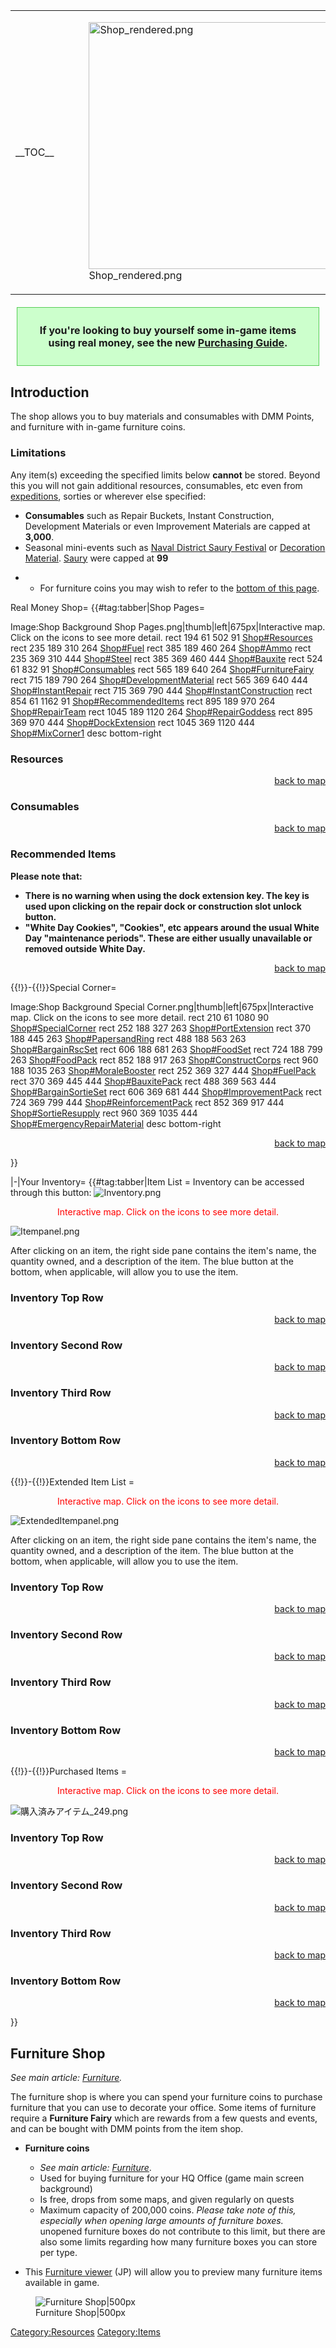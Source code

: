 {| style="width:100%"
|-
| valign="top" |__TOC__
| valign="top" |[[File:Shop_rendered.png|395px|right]]
|}

<div style="margin:20px 10px 30px; padding:10px; font-size:16px; background:#cfc; text-align:center; border:1px solid #5c5; font-weight:bold;">If you're looking to buy yourself some in-game items<br />using real money, see the new [[Shop/Purchasing|Purchasing Guide]].</div>
==Introduction==
The shop allows you to buy materials and consumables with DMM Points, and furniture with in-game furniture coins.
===Limitations===
Any item(s) exceeding the specified limits below '''cannot''' be stored. Beyond this you will not gain additional resources, consumables, etc even from [[Expeditions|expeditions]], sorties or wherever else specified:
* '''Consumables''' such as {{IR}} Repair Buckets, {{IC}} Instant Construction, {{DM}} Development Materials or even {{EquipmentCardKai|Improvement Material|icon=true|size=25px}} Improvement Materials are capped at '''3,000'''.
* Seasonal mini-events such as [[Saury|Naval District Saury Festival]] or [[Decoration Material]]. [[Saury]] were capped at '''99'''
<!-- * Furniture coin boxes such as {{EquipmentCardKai|Furniture Box (Small)|icon=true|size=25px}} , {{EquipmentCardKai|Furniture Box (Medium)|icon=true|size=25px}} as well as {{EquipmentCardKai|Furniture Box (Large)|icon=true|size=25px}} are hard capped at '''300'''. -->
** For {{EquipmentCardKai|Furniture Coin|icon=true|size=25px|link=Furniture}} furniture coins you may wish to refer to the [[Shop#Furniture Shop|bottom of this page]].
<!-- * ''For virtually all other items that has '''not been noted otherwise''' as such it is safe to assume that they are capped at '''999'''''. -->

<tabber>Real Money Shop=
{{#tag:tabber|Shop Pages=
<div id="map1">
<imagemap>
Image:Shop Background Shop Pages.png|thumb|left|675px|Interactive map. Click on the icons to see more detail.
rect 194 61 502 91 [[Shop#Resources]]
rect 235 189 310 264 [[Shop#Fuel]]
rect 385 189 460 264 [[Shop#Ammo]]
rect 235 369 310 444 [[Shop#Steel]]
rect 385 369 460 444 [[Shop#Bauxite]]
rect 524 61 832 91 [[Shop#Consumables]]
rect 565 189 640 264 [[Shop#FurnitureFairy]]
rect 715 189 790 264 [[Shop#DevelopmentMaterial]]
rect 565 369 640 444 [[Shop#InstantRepair]]
rect 715 369 790 444 [[Shop#InstantConstruction]]
rect 854 61 1162 91 [[Shop#RecommendedItems]]
rect 895 189 970 264 [[Shop#RepairTeam]]
rect 1045 189 1120 264 [[Shop#RepairGoddess]]
rect 895 369 970 444 [[Shop#DockExtension]]
rect 1045 369 1120 444 [[Shop#MixCorner1]]
desc bottom-right
</imagemap>
</div>
{{clear}}

===Resources===
{{{!}} border="0" cellpadding="1" cellspacing="1" class="article-table article-table-selected" style="width: 670px;"
{{!}}-id="Resources"
! scope="col" style="text-align: center;" {{!}}Icon
! scope="col" style="text-align: center;" {{!}}Effect
! scope="col" style="text-align: center;" {{!}}Price
{{!}}-id="Fuel"
{{!}} style="text-align: center;" {{!}}[[File:Shop Icon Fuel.png|50px]]
{{!}} style="text-align: center;" {{!}}Gives 250 fuel
{{!}} style="text-align: center;" {{!}}100
{{!}}-id="Ammo"
{{!}} style="text-align: center;" {{!}}[[File:Shop Icon Ammo.png|50px]]
{{!}} style="text-align: center;" {{!}}Gives 250 ammo
{{!}} style="text-align: center;" {{!}}100
{{!}}-id="Steel"
{{!}} style="text-align: center;" {{!}}[[File:Shop Icon Steel.png|50px]]
{{!}} style="text-align: center;" {{!}}Gives 200 steel
{{!}} style="text-align: center;" {{!}}100
{{!}}-id="Bauxite"
{{!}} style="text-align: center;" {{!}}[[File:Shop Icon Bauxite.png|50px]]
{{!}} style="text-align: center;" {{!}}Gives 150 bauxite
{{!}} style="text-align: center;" {{!}}100
{{!}}}
<div style = "text-align:right">[[#map1|back to map]]</div>
{{clear}}

===Consumables===
{{{!}} border="0" cellpadding="1" cellspacing="1" class="article-table article-table-selected" style="width: 670px;"
{{!}}-id="Consumables"
! scope="col" style="text-align: center;" {{!}}Icon
! scope="col" style="text-align: center;" {{!}}Effect
! scope="col" style="text-align: center;" {{!}}Price
{{!}}-id="FurnitureFairy"
{{!}} style="text-align: center;" {{!}}[[File:Shop Icon Furniture Fairy.png|50px]]
{{!}} style="text-align: center;" {{!}}Gives 1 special order furniture worker (required for some furniture purchases).
{{!}} style="text-align: center;" {{!}}300
{{!}}-id="DevelopmentMaterial"
{{!}} style="text-align: center;" {{!}}[[File:Shop Icon Development Material.png|50px]]
{{!}} style="text-align: center;" {{!}}Gives 7 development materials
{{!}} style="text-align: center;" {{!}}400
{{!}}-id="InstantRepair"
{{!}} style="text-align: center;" {{!}}[[File:Shop Icon Instant Repair Material.png|50px]]
{{!}} style="text-align: center;" {{!}}Gives 6 instant repair buckets
{{!}} style="text-align: center;" {{!}}300
{{!}}-id="InstantConstruction"
{{!}} style="text-align: center;" {{!}}[[File:Shop Icon Instant Construction Material.png|50px]]
{{!}} style="text-align: center;" {{!}}Gives 6 instant construction
{{!}} style="text-align: center;" {{!}}300
{{!}}}
<div style = "text-align:right">[[#map1|back to map]]</div>
{{clear}}

===Recommended Items===
{{{!}} class="article-table article-table-selected" style="width: 670px;" border="0" cellpadding="1" cellspacing="1"
{{!}}-id="RecommendedItems"
! scope="col" style="text-align: center;" {{!}}Icon
! scope="col" style="text-align: center;" {{!}}Effect
! scope="col" style="text-align: center;" {{!}}Price
{{!}}-id="RepairTeam"
{{!}} style="text-align: center;" {{!}}[[File:Shop Icon Emergency Repair Personnel.png|50px]]
{{!}} style="text-align: center;" {{!}}Gives 1 [[Emergency Repair Personnel]]
{{!}} style="text-align: center;" {{!}}200
{{!}}-id="RepairGoddess"
{{!}} style="text-align: center;" {{!}}[[File:Shop Icon Emergency Repair Goddess.png|50px]]
{{!}} style="text-align: center;" {{!}}Gives 1 [[Emergency Repair Goddess]]
{{!}} style="text-align: center;" {{!}}500
{{!}}-id="DockExtension"
{{!}} style="text-align: center;" {{!}}[[File:Shop Icon Dock Expansion Set.png|50px]]
{{!}} style="text-align: center;" {{!}}Gives 1 key (permanently unlocks 1 repair dock OR 1 construction slot OR 1 [[Fleet Presets]] slot) and gives 6 development materials, 6 instant repairs, and 6 instant construction
{{!}} style="text-align: center;" {{!}}1000
{{!}}-id="MixCorner1"
{{!}} style="text-align: center;" {{!}}[[File:Shop Icon 88 Resource Set.png|50px]]<br>'''-OR-'''<br>[[File:Shop Icon White Day Cookies.png|50px]]
{{!}} style="text-align: center;" {{!}}'''88 Resource Set'''<br>Gives 880 of each resource (Fuel, Steel, Ammo, Bauxite)<br>'''-OR-'''<br>'''White Day Cookies'''<br>Gives one Food Supply Ship Mamiya and 314 Steel, 314 Bauxite, as well as 2 Development material.
{{!}} style="text-align: center;" {{!}}900<br>'''-OR-'''<br>500
{{!}}}
'''Please note that:'''
* '''There is no warning when using the dock extension key. The key is used upon clicking on the repair dock or construction slot unlock button.'''
* '''"White Day Cookies", "Cookies", etc appears around the usual White Day "maintenance periods". These are either usually unavailable or removed outside White Day.'''
<div style = "text-align:right">[[#map1|back to map]]</div>
{{clear}}

{{!}}-{{!}}Special Corner=
<div id="map2">
<imagemap>
Image:Shop Background Special Corner.png|thumb|left|675px|Interactive map. Click on the icons to see more detail.
rect 210 61 1080 90 [[Shop#SpecialCorner]]
rect 252 188 327 263 [[Shop#PortExtension]]
rect 370 188 445 263 [[Shop#PapersandRing]]
rect 488 188 563 263 [[Shop#BargainRscSet]]
rect 606 188 681 263 [[Shop#FoodSet]]
rect 724 188 799 263 [[Shop#FoodPack]]
rect 852 188 917 263 [[Shop#ConstructCorps]]
rect 960 188 1035 263 [[Shop#MoraleBooster]]
rect 252 369 327 444 [[Shop#FuelPack]]
rect 370 369 445 444 [[Shop#BauxitePack]]
rect 488 369 563 444 [[Shop#BargainSortieSet]]
rect 606 369 681 444 [[Shop#ImprovementPack]]
rect 724 369 799 444 [[Shop#ReinforcementPack]]
rect 852 369 917 444 [[Shop#SortieResupply]]
rect 960 369 1035 444 [[Shop#EmergencyRepairMaterial]]
desc bottom-right
</imagemap>
</div>

{{{!}} class="article-table article-table-selected" style="width: 670px;" border="0" cellpadding="1" cellspacing="1"
{{!}}-id="SpecialCorner"
! scope="col" style="text-align: center;" {{!}}Icon
! scope="col" style="text-align: center;" {{!}}Effect
! scope="col" style="text-align: center;" {{!}}Price
{{!}}-id="PortExtension"
{{!}} style="text-align: center;" {{!}}[[File:Shop Icon Homeport Expansion.png|50px]]
{{!}} style="text-align: center;" {{!}}Increases your ship capacity by 10 and your equipment capacity by 40
(can only be bought up to however amount of ship slots available. Refer to [[Tutorial:_FAQ| this page]] under "Beginners" tab and "What does the admiral stats page show?" section.)
{{!}} style="text-align: center;" {{!}}1000
{{!}}-id="PapersandRing"
{{!}} style="text-align: center;" {{!}}[[File:Shop Icon Marriage Ring and Documents.png|50px]]
{{!}} style="text-align: center;" {{!}}
A set of [[Marriage{{!}}marriage]] papers and ring that allows you to marry one level 99 ship of your choice, can be bought multiple times.
{{!}} style="text-align: center;" {{!}}700
{{!}}-id="BargainRscSet"
{{!}} style="text-align: center;" {{!}}[[File:Shop Icon Discounted Arsenal Set.png|50px]]
{{!}} style="text-align: center;" {{!}}Gives 1500 steel, 200 ammo, 200 fuel, 200 bauxite and 3 development materials
{{!}} style="text-align: center;" {{!}}700
{{!}}-id="FoodSet"
{{!}} style="text-align: center;" {{!}}[[File:Shop Icon Food Supply Ship Mamiya.png|50px]]
{{!}} style="text-align: center;" {{!}}Gives 1 Mamiya. See more at [[Morale/Fatigue#Food_Supply_Ship_.22Irako.22|Fatigue section under Morale]]
{{!}} style="text-align: center;" {{!}}300
{{!}}-id="FoodPack"
{{!}} style="text-align: center;" {{!}}[[File:Shop Icon Food Supply Ship Irako.png|50px]]
{{!}} style="text-align: center;" {{!}}Gives 5 Irako. See more at [[Morale/Fatigue#Food_Supply_Ship_.22Irako.22|Fatigue section under Morale]]
{{!}} style="text-align: center;" {{!}}1000
{{!}}-id="MoraleBooster"
{{!}} style="text-align: center;" {{!}}[[File:Shop Icon Combat Ration.png|50px]]
{{!}} style="text-align: center;" {{!}}Gives 3 Morale Boost support items
{{!}} style="text-align: center;" {{!}}300
{{!}}-id="ConstructCorps"
{{!}} style="text-align: center;" {{!}}[[File:Shop Icon Construction Corps.png|50px]]
{{!}} style="text-align: center;" {{!}}Gives 1 [[Construction Corps]] item
{{!}} style="text-align: center;" {{!}}800
{{!}}-id="FuelPack"
{{!}} style="text-align: center;" {{!}}[[File:Shop Icon Tanker Expropriation.png|50px]]
{{!}} style="text-align: center;" {{!}}Gives 1200 fuel
{{!}} style="text-align: center;" {{!}}300
{{!}}-id="BauxitePack"
{{!}} style="text-align: center;" {{!}}[[File:Shop Icon Aluminium Mass Production.png|50px]]
{{!}} style="text-align: center;" {{!}}Gives 650 bauxite
{{!}} style="text-align: center;" {{!}}300
{{!}}-id="BargainSortieSet"
{{!}} style="text-align: center;" {{!}}[[File:Shop Icon Discounted Sortie Set.png|50px]]
{{!}} style="text-align: center;" {{!}}Gives 500 fuel, 500 ammo, 200 steel and 3 instant repairs
{{!}} style="text-align: center;" {{!}}300
{{!}}-id="ImprovementPack"
{{!}} style="text-align: center;" {{!}}[[File:Shop Icon Improvement Material.png|50px]]
{{!}} style="text-align: center;" {{!}}Gives 10 Improvement Materials
{{!}} style="text-align: center;" {{!}}700
{{!}}-id="ReinforcementPack"
{{!}} style="text-align: center;" {{!}}[[File:Shop Icon Reinforcement Expansion.png|50px]]
{{!}} style="text-align: center;" {{!}}Gives 1 [[Reinforcement Expansion]] item
{{!}} style="text-align: center;" {{!}}500
{{!}}-id="SortieResupply"
{{!}} style="text-align: center;" {{!}}[[File:Shop Icon Underway Replenishment.png|50px]]
{{!}} style="text-align: center;" {{!}}Gives 2 [[Underway Replenishment]] item
{{!}} style="text-align: center;" {{!}}300
{{!}}-id="EmergencyRepairMaterial"
{{!}} style="text-align: center;" {{!}}[[File:Shop Icon Emergency Repair Material.png|50px]]
{{!}} style="text-align: center;" {{!}}Gives 3 [[Emergency Repair Material]] item and 800 steel
{{!}} style="text-align: center;" {{!}}600
{{!}}}
<div style = "text-align:right">[[#map2|back to map]]</div>
{{clear}}
}}

|-|Your Inventory=
{{#tag:tabber|Item List<!--保有アイテム-->=
Inventory can be accessed through this button:
[[File:Inventory.png|left]]
{{clear}}
<div style="text-align:center;color:red">Interactive map. Click on the icons to see more detail.</div>
<div id="map3" style="position:relative;">[[File:Itempanel.png|link=]]
{{Item|x-axis=47|y-axis=39|type=ring|link=Shop#Ring}}{{clear}}
{{Item|x-axis=103|y-axis=39|type=medal|link=Shop#Medal}}{{clear}}
{{Item|x-axis=159|y-axis=39|type=screws|link=Shop#Screws}}{{clear}}
{{Item|x-axis=215|y-axis=39|type=irako|link=Shop#Irako}}{{clear}}
{{Item|x-axis=271|y-axis=39|type=presentbox|link=Shop#PresentBox}}{{clear}}
{{Item|x-axis=327|y-axis=39|type=chocolate|link=Shop#Chocolate}}{{clear}}
{{Item|x-axis=382|y-axis=39|type=amedal|link=Shop#AMedal}}{{clear}}
{{Item|x-axis=439|y-axis=39|type=ntablueprint|link=Shop#NTABlueprint}}{{clear}}
{{Item|x-axis=47|y-axis=108|type=sbox|link=Shop#SBox}}{{clear}}
{{Item|x-axis=103|y-axis=108|type=mbox|link=Shop#MBox}}{{clear}}
{{Item|x-axis=159|y-axis=108|type=lbox|link=Shop#LBox}}{{clear}}
{{Item|x-axis=215|y-axis=108|type=mamiya|link=Shop#Mamiya}}{{clear}}
{{Item|x-axis=271|y-axis=108|type=blueprint|link=Shop#Blueprint}}{{clear}}
{{Item|x-axis=327|y-axis=108|type=furniturefairy|link=Shop#Furniturefairy}}{{clear}}
{{Item|x-axis=383|y-axis=108|type=hqpersonnel|link=Shop#HQPersonnel}}{{clear}}
{{Item|x-axis=439|y-axis=108|type=punchhole|link=Shop#Punchhole}}{{clear}}
{{Item|x-axis=47|y-axis=177|type=bucket|link=Shop#Bucket}}{{clear}}
{{Item|x-axis=103|y-axis=177|type=burner|link=Shop#Burner}}{{clear}}
{{Item|x-axis=159|y-axis=177|type=devmat|link=Shop#Devmat}}{{clear}}
{{Item|x-axis=215|y-axis=177|type=dockext|link=Shop#Dockext}}{{clear}}
{{Item|x-axis=271|y-axis=177|type=damecon|link=Shop#Damecon}}{{clear}}
{{Item|x-axis=327|y-axis=177|type=damecongod|link=Shop#DameconGod}}{{clear}}
{{Item|x-axis=383|y-axis=177|type=hishimochi|link=Shop#Hishimochi}}{{clear}}
{{Item|x-axis=439|y-axis=177|type=saury|link=Shop#Seasonal}}{{clear}}
{{Item|x-axis=47|y-axis=246|type=acepilot|link=Shop#AcePilot}}{{clear}}
{{Item|x-axis=103|y-axis=246|type=protopult|link=Shop#Protopult}}{{clear}}
{{Item|x-axis=159|y-axis=246|type=netypeengine|link=Shop#NeTypeEngine}}{{clear}}
{{Item|x-axis=215|y-axis=246|type=cannedfish|link=Shop#CannedFish}}{{clear}}
{{Item|x-axis=271|y-axis=246|type=onigiri|link=Shop#Onigiri}}{{clear}}
{{Item|x-axis=327|y-axis=246|type=fueldrum|link=Shop#FuelDrum}}{{clear}}
{{Item|x-axis=383|y-axis=246|type=constructcorps|link=Shop#ConstructionCorps}}{{clear}}
<!--{{Item|x-axis=439|y-axis=246|type=saury|link=placeholder1}}{{clear}}-->
</div>
{{clear}}
After clicking on an item, the right side pane contains the item's name, the quantity owned, and a description of the item. The blue button at the bottom, when applicable, will allow you to use the item.

===Inventory Top Row===
{{{!}} class="article-table article-table-selected" style="width: 670px;" border="0" cellpadding="1" cellspacing="1"
{{!}}-id="Inventory_Top_Row"
! scope="col" style="text-align: center;" {{!}}Icon
! scope="col" style="text-align: center;" {{!}}Item Name
! scope="col" style="text-align: center;" {{!}}Description
{{!}}-id="Ring"
{{!}} style="text-align: center;" {{!}}{{EquipmentCardKai|Marriage Ring and Documents|icon=true|size=50px}}
{{!}} style="text-align: center;" {{!}}Marriage Ring and Documents
{{!}} style="text-align: center;" {{!}}For the provisional [[Marriage]] system.
{{!}}-id="Medal"
{{!}} style="text-align: center;" {{!}}{{EquipmentCardKai|Medal|icon=true|size=50px}}
{{!}} style="text-align: center;" {{!}}[[Medal|Medals]]
{{!}} style="text-align: center;" {{!}}Earned by clearing Extra Operation maps and Event maps. These can be exchanged for Remodel Blueprints or a pittance of materials.
{{!}}-id="Screws"
{{!}} style="text-align: center;" {{!}}{{EquipmentCardKai|Improvement Material|icon=true|size=50px}}
{{!}} style="text-align: center;" {{!}}Improvement Materials
{{!}} style="text-align: center;" {{!}}Used in [[Akashi's Improvement Arsenal]] once you've acquired [[Akashi]]
{{!}}-id="Irako"
{{!}} style="text-align: center;" {{!}}{{EquipmentCardKai|Food Supply Ship Irako|icon=true|size=50px}}
{{!}} style="text-align: center;" {{!}}Food Supply Ship Irako
{{!}} style="text-align: center;" {{!}}Morale boosting desserts to boost ships to 'sparkling' status. Available *through some [[Quests]]. See more at [[Morale/Fatigue#Food_Supply_Ship_.22Irako.22|Morale/Fatigue]]
{{!}}-id="PresentBox"
{{!}} style="text-align: center;" {{!}}{{EquipmentCardKai|Present Box|icon=true|size=50px}}
{{!}} style="text-align: center;" {{!}}[[Present Box]]
{{!}} style="text-align: center;" {{!}}Earned by clearing Extra Operation [[World_1#/1-6|1-6]].<br>Can be exchanged for resources.
{{!}}-id="Chocolate"
{{!}} style="text-align: center;" {{!}}{{EquipmentCardKai|Special Chocolate|icon=true|size=50px}}
{{!}} style="text-align: center;" {{!}}[[Seasonal/Valentines_2014|Valentine Chocolate]]
{{!}} style="text-align: center;" {{!}}Reward for logging in from the 14-16th February.<br>Can be exchanged for resources.
{{!}}-id="AMedal"
{{!}} style="text-align: center;" {{!}}{{EquipmentCardKai|First Class Medal|icon=true|size=50px}}
{{!}} style="text-align: center;" {{!}}[[Medal#First_Class_Medal|First Class Medal]]
{{!}} style="text-align: center;" {{!}}Rewarded on completion of the final map of an event on hard difficulty, since [[Winter 2015 Event]].
{{!}}-id="NTABlueprint"
{{!}} style="text-align: center;" {{!}}{{EquipmentCardKai|New Technology Aircraft Blueprint|icon=true|size=50px}}
{{!}} style="text-align: center;" {{!}}[[New Technology Aircraft Blueprint]]
{{!}} style="text-align: center;" {{!}}See main article: [[New Technology Aircraft Blueprint]]
{{!}}}
<div style = "text-align:right">[[#map3|back to map]]</div>

===Inventory Second Row===
{{{!}} class="article-table article-table-selected" style="width: 670px;" border="0" cellpadding="1" cellspacing="1"
{{!}}-id="Inventory_Second_Row"
! scope="col" style="text-align: center;" {{!}}Icon
! scope="col" style="text-align: center;" {{!}}Item Name
! scope="col" style="text-align: center;" {{!}}Description
{{!}}-id="SBox"
{{!}} style="text-align: center;" {{!}}{{EquipmentCardKai|Furniture Box (Small)|icon=true|size=50px}}
{{!}} style="text-align: center;" {{!}}Furniture Box (Small)
{{!}} style="text-align: center;" {{!}}Contains 200 [[Furniture|Furniture Coins]]
{{!}}-id="MBox"
{{!}} style="text-align: center;" {{!}}{{EquipmentCardKai|Furniture Box (Medium)|icon=true|size=50px}}
{{!}} style="text-align: center;" {{!}}Furniture Box (Medium)
{{!}} style="text-align: center;" {{!}}Contains 400 [[Furniture|Furniture Coins]]
{{!}}-id="LBox"
{{!}} style="text-align: center;" {{!}}{{EquipmentCardKai|Furniture Box (Large)|icon=true|size=50px}}
{{!}} style="text-align: center;" {{!}}Furniture Box (Large)
{{!}} style="text-align: center;" {{!}}Contains 700 [[Furniture|Furniture Coins]]
{{!}}-id="Mamiya"
{{!}} style="text-align: center;" {{!}}{{EquipmentCardKai|Food Supply Ship Mamiya|icon=true|size=50px}}
{{!}} style="text-align: center;" {{!}}Food Supply Ship Mamiya
{{!}} style="text-align: center;" {{!}}Morale boosting desserts to remove fatigue. Available through some [[Quests]]. See more at [[Morale/Fatigue#Food_Supply_Ship_.22Irako.22|Fatigue section under Morale]]
{{!}}-id="Blueprint"
{{!}} style="text-align: center;" {{!}}{{EquipmentCardKai|Remodel Blueprint|icon=true|size=50px}}
{{!}} style="text-align: center;" {{!}}Remodel Blueprints
{{!}} style="text-align: center;" {{!}}Blueprints used for some ship's Second remodel. Costs 4 Medals.
{{!}}-id="Furniturefairy"
{{!}} style="text-align: center;" {{!}}{{EquipmentCardKai|Furniture Fairy|icon=true|size=50px}}
{{!}} style="text-align: center;" {{!}}Furniture Fairy
{{!}} style="text-align: center;" {{!}}Special carpentry fairies for building certain [[Furniture]] items.
{{!}}-id="HQPersonnel"
{{!}} style="text-align: center;" {{!}}{{EquipmentCardKai|Headquarters Personnel|icon=true|size=50px}}
{{!}} style="text-align: center;" {{!}}Headquarters Personnel
{{!}} style="text-align: center;" {{!}}Once consumed it permanently allows you to accept additional [[Quest|quest]] based on however many Headquarters Personnel you have consumed (e.g. If you have 1, you can accept 6 quests instead of 5). Reward upon completing [[Quests#D18|Quest D18]] & [[Quests#B134|Quest B134]].
{{!}}-id="Punchhole"
{{!}} style="text-align: center;" {{!}}{{EquipmentCardKai|Reinforcement Expansion|icon=true|size=50px}}
{{!}} style="text-align: center;" {{!}}[[Reinforcement Expansion]]
{{!}} style="text-align: center;" {{!}}See main article: [[Reinforcement Expansion]]
{{!}}}
<div style = "text-align:right">[[#map3|back to map]]</div>

===Inventory Third Row===
{{{!}} class="article-table article-table-selected" style="width: 670px;" border="0" cellpadding="1" cellspacing="1"
{{!}}-id="Inventory_Third_Row"
! scope="col" style="text-align: center;" {{!}}Icon
! scope="col" style="text-align: center;" {{!}}Item Name
! scope="col" style="text-align: center;" {{!}}Description
{{!}}-id="Bucket"
{{!}} style="text-align: center;" {{!}}{{EquipmentCardKai|Instant Repair Material|icon=true|size=50px}}
{{!}} style="text-align: center;" {{!}}Instant Repair Material
{{!}} style="text-align: center;" {{!}}"Buckets" to restore ship HP to full instantly in the [[Docking|Docks]]
{{!}}-id="Burner"
{{!}} style="text-align: center;" {{!}}{{EquipmentCardKai|Instant Construction Material|icon=true|size=50px}}
{{!}} style="text-align: center;" {{!}}Instant Construction Material
{{!}} style="text-align: center;" {{!}}"Blowtorches" to instantly complete a ship construction in the dry dock.
{{!}}-id="Devmat"
{{!}} style="text-align: center;" {{!}}{{EquipmentCardKai|Development Material|icon=true|size=50px}}
{{!}} style="text-align: center;" {{!}}Development Material
{{!}} style="text-align: center;" {{!}}Item consumed when [[Construction|Constructing]] new ships or [[Development|Developing]] new equipment.
{{!}}-id="Dockext"
{{!}} style="text-align: center;" {{!}}{{EquipmentCardKai|Dock Opening Key|icon=true|size=50px}}
{{!}} style="text-align: center;" {{!}}Dock Key
{{!}} style="text-align: center;" {{!}}Used to unlock additional repair docks and construction dry docks
{{!}}-id="Damecon"
{{!}} style="text-align: center;" {{!}}{{EquipmentCardKai|Emergency Repair Personnel|item=true|icon=true|size=50px}}
{{!}} style="text-align: center;" {{!}}Repair Team
{{!}} style="text-align: center;" {{!}}Equipment used to prevent a ship sinking. See the [[Repair Team]] for details.
{{!}}-id="DameconGod"
{{!}} style="text-align: center;" {{!}}{{EquipmentCardKai|Emergency Repair Goddess|item=true|icon=true|size=50px}}
{{!}} style="text-align: center;" {{!}}Repair Goddess
{{!}} style="text-align: center;" {{!}}Equipment used to prevent a ship sinking. See the [[Repair Goddess]] for details.
{{!}}-id="Hishimochi"
{{!}} style="text-align: center;" {{!}}{{EquipmentCardKai|Hishimochi|icon=true|size=50px}}
{{!}} style="text-align: center;" {{!}}[[Hishimochi]]
{{!}} style="text-align: center;" {{!}}Drop from a previous seasonal mini-event.<br>Can be exchanged for resources.<br>{{color|red|All Hishimochi expired after the [[Hinamatsuri 2020 Mini-Event]].}}
{{!}}-id="Seasonal"
{{!}} style="text-align: center;" {{!}}{{EquipmentCardKai|Saury|icon=true|size=50px}}<br>'''-OR-'''<br>{{EquipmentCardKai|Decoration Material|icon=true|size=50px}}
{{!}} style="text-align: center;" {{!}}[[Saury]]<br>'''-OR-'''<br>[[Decoration Material]]
{{!}} style="text-align: center;" {{!}}Seasonal item usually appears in this "slot" - usually related to seasonal mini-events.
{{!}}}
<div style = "text-align:right">[[#map3|back to map]]</div>

===Inventory Bottom Row===
{{{!}} class="article-table article-table-selected" style="width: 670px;" border="0" cellpadding="1" cellspacing="1"
{{!}}-id="Inventory_Bottom_Row"
! scope="col" style="text-align: center;" {{!}}Icon
! scope="col" style="text-align: center;" {{!}}Item Name
! scope="col" style="text-align: center;" {{!}}Description
{{!}}-id="AcePilot"
{{!}} style="text-align: center;" {{!}}{{EquipmentCardKai|Skilled Crew Member|icon=true|size=50px}}
{{!}} style="text-align: center;" {{!}}[[Skilled Crew Member]]
{{!}} style="text-align: center;" {{!}}See main article: [[Aircraft Conversion]]
{{!}}-id="Protopult"
{{!}} style="text-align: center;" {{!}}{{EquipmentCardKai|Prototype Flight Deck Catapult|icon=true|size=50px}}
{{!}} style="text-align: center;" {{!}}[[Prototype Flight Deck Catapult]]
{{!}} style="text-align: center;" {{!}}See main article: [[Prototype Flight Deck Catapult]]
{{!}}-id="NeTypeEngine"
{{!}} style="text-align: center;" {{!}}{{EquipmentCardKai|Ne Type Engine|icon=true|size=50px}}
{{!}} style="text-align: center;" {{!}}[[Ne Type Engine]]
{{!}} style="text-align: center;" {{!}}See main article: [[Ne Type Engine]]
{{!}}-id="CannedFish"
{{!}} style="text-align: center;" {{!}}{{EquipmentCardKai|Canned Saury|item=true|icon=true|size=50px}}
{{!}} style="text-align: center;" {{!}}[[Canned Saury]]
{{!}} style="text-align: center;" {{!}}See main article: [[Saury]]
{{!}}-id="Onigiri"
{{!}} style="text-align: center;" {{!}}{{EquipmentCardKai|Combat Ration|item=true|icon=true|size=50px}}
{{!}} style="text-align: center;" {{!}}[[Combat Ration]]
{{!}} style="text-align: center;" {{!}}See main article: [[Combat Ration]]
{{!}}-id="FuelDrum"
{{!}} style="text-align: center;" {{!}}{{EquipmentCardKai|Underway Replenishment|item=true|icon=true|size=50px}}
{{!}} style="text-align: center;" {{!}}[[Underway Replenishment]]
{{!}} style="text-align: center;" {{!}}See main article: [[Underway Replenishment]]
{{!}}-id="ConstructionCorps"
{{!}} style="text-align: center;" {{!}}{{EquipmentCardKai|Construction Corps|icon=true|size=50px}}
{{!}} style="text-align: center;" {{!}}[[Construction Corps]]
{{!}} style="text-align: center;" {{!}}See main article: [[Construction Corps]]
{{!}}-id="placeholder1"
{{!}} style="text-align: center;" {{!}}
{{!}} style="text-align: center;" {{!}}''Placeholder''
{{!}} style="text-align: center;" {{!}}
{{!}}}
<div style = "text-align:right">[[#map3|back to map]]</div>

{{!}}-{{!}}Extended Item List<!--拡張アイテム-->=
{{clear}}
<div style="text-align:center;color:red">Interactive map. Click on the icons to see more detail.</div>
<div id="map5" style="position:relative;">[[File:ExtendedItempanel.png|link=]]
<!--{{Item|x-axis=39|y-axis=39|type=Placeholder10|link=placeholder10}}{{clear}}-->
<!--{{Item|x-axis=95|y-axis=39|type=Placeholder11|link=Shop#placeholder11}}{{clear}}-->
{{Item|x-axis=151|y-axis=39|type=actionreport|link=Shop#ActionReport}}{{clear}}
{{Item|x-axis=39|y-axis=108|type=gunmountmats|link=Shop#GunMountMats}}{{clear}}
{{Item|x-axis=95|y-axis=108|type=aerialmats|link=Shop#AerialMats}}{{clear}}
{{Item|x-axis=151|y-axis=108|type=rocketmats|link=Shop#RocketMats}}{{clear}}
{{Item|x-axis=39|y-axis=177|type=sonigiri|link=Shop#SOnigiri}}{{clear}}
{{Item|x-axis=95|y-axis=177|type=damemat|link=Shop#DameMat}}{{clear}}
{{Item|x-axis=151|y-axis=177|type=armamentmats|link=Shop#ArmamentMats}}{{clear}}
{{Item|x-axis=39|y-axis=246|type=xmaspresentbox|link=Shop#XmasPresentBox}}{{clear}}
<!--{{Item|x-axis=95|y-axis=246|type=Placeholder15|link=Shop#placeholder15}}{{clear}}-->
<!--{{Item|x-axis=151|y-axis=246|type=Placeholder16|link=Shop#placeholder16}}{{clear}}-->
</div>
{{clear}}
After clicking on an item, the right side pane contains the item's name, the quantity owned, and a description of the item. The blue button at the bottom, when applicable, will allow you to use the item.

===Inventory Top Row===
{{{!}} class="article-table article-table-selected" style="width: 670px;" border="0" cellpadding="1" cellspacing="1"
{{!}}-id="Inventory_Top_Row"
! scope="col" style="text-align: center;" {{!}}Icon
! scope="col" style="text-align: center;" {{!}}Item Name
! scope="col" style="text-align: center;" {{!}}Description
{{!}}-id="Placeholder10"
{{!}} style="text-align: center;" {{!}}
{{!}} style="text-align: center;" {{!}}''Placeholder''
{{!}} style="text-align: center;" {{!}}
{{!}}-id="Placeholder11"
{{!}} style="text-align: center;" {{!}}
{{!}} style="text-align: center;" {{!}}''Placeholder''
{{!}} style="text-align: center;" {{!}}
{{!}}-id="ActionReport"
{{!}} style="text-align: center;" {{!}}{{EquipmentCardKai|Action Report|icon=true|size=50px}}
{{!}} style="text-align: center;" {{!}}[[Action Report]]
{{!}} style="text-align: center;" {{!}}See main article: [[Action Report]]
{{!}}}
<div style = "text-align:right">[[#map5|back to map]]</div>

===Inventory Second Row===
{{{!}} class="article-table article-table-selected" style="width: 670px;" border="0" cellpadding="1" cellspacing="1"
{{!}}-id="Inventory_Second_Row"
! scope="col" style="text-align: center;" {{!}}Icon
! scope="col" style="text-align: center;" {{!}}Item Name
! scope="col" style="text-align: center;" {{!}}Description
{{!}}-id="GunMountMats"
{{!}} style="text-align: center;" {{!}}{{EquipmentCardKai|New Model Gun Mount Improvement Material|icon=true|size=50px}}
{{!}} style="text-align: center;" {{!}}[[New Model Gun Mount Improvement Material]]
{{!}} style="text-align: center;" {{!}}See main article: [[New Model Gun Mount Improvement Material]]
{{!}}-id="AerialMats"
{{!}} style="text-align: center;" {{!}}{{EquipmentCardKai|New Model Aerial Armament Material|icon=true|size=50px}}
{{!}} style="text-align: center;" {{!}}[[New Model Aerial Armament Material]]
{{!}} style="text-align: center;" {{!}}See main article: [[New Model Aerial Armament Material]]
{{!}}-id="RocketMats"
{{!}} style="text-align: center;" {{!}}{{EquipmentCardKai|New Model Rocket Development Material|icon=true|size=50px}}
{{!}} style="text-align: center;" {{!}}[[New Model Rocket Development Material]]
{{!}} style="text-align: center;" {{!}}See main article: [[New Model Rocket Development Material]]
{{!}}}
<div style = "text-align:right">[[#map5|back to map]]</div>

===Inventory Third Row===
{{{!}} class="article-table article-table-selected" style="width: 670px;" border="0" cellpadding="1" cellspacing="1"
{{!}}-id="Inventory_Third_Row"
! scope="col" style="text-align: center;" {{!}}Icon
! scope="col" style="text-align: center;" {{!}}Item Name
! scope="col" style="text-align: center;" {{!}}Description
{{!}}-id="SOnigiri"
{{!}} style="text-align: center;" {{!}}{{EquipmentCardKai|Combat Ration (Special Onigiri)|item=true|icon=true|size=50px}}
{{!}} style="text-align: center;" {{!}}[[Combat Ration (Special Onigiri)]]
{{!}} style="text-align: center;" {{!}}See main article: [[Combat Ration (Special Onigiri)]]
{{!}}-id="DameMat"
{{!}} style="text-align: center;" {{!}}{{EquipmentCardKai|Emergency Repair Material|icon=true|size=50px}}
{{!}} style="text-align: center;" {{!}}[[Emergency Repair Material]]
{{!}} style="text-align: center;" {{!}}See main article: [[Emergency Repair Material]]
{{!}}-id="ArmamentMats"
{{!}} style="text-align: center;" {{!}}{{EquipmentCardKai|New Model Armament Material|icon=true|size=50px}}
{{!}} style="text-align: center;" {{!}}[[New Model Armament Material]]
{{!}} style="text-align: center;" {{!}}See main article: [[New Model Armament Material]]
{{!}}}
<div style = "text-align:right">[[#map5|back to map]]</div>

===Inventory Bottom Row===
{{{!}} class="article-table article-table-selected" style="width: 670px;" border="0" cellpadding="1" cellspacing="1"
{{!}}-id="Inventory_Bottom_Row"
! scope="col" style="text-align: center;" {{!}}Icon
! scope="col" style="text-align: center;" {{!}}Item Name
! scope="col" style="text-align: center;" {{!}}Description
{{!}}-id="XmasPresentBox"
{{!}} style="text-align: center;" {{!}}{{EquipmentCardKai|Xmas Select Gift Box|icon=true|size=50px}}
{{!}} style="text-align: center;" {{!}}Xmas Select Gift Box
{{!}} style="text-align: center;" {{!}}Reward for logging in from the ~24-26 December.<br>Can be exchanged for valuable Equipment.<br>{{color|red|Expires mid-January.}}
{{!}}-id="Placeholder15"
{{!}} style="text-align: center;" {{!}}
{{!}} style="text-align: center;" {{!}}''Placeholder''
{{!}} style="text-align: center;" {{!}}
{{!}}-id="Placeholder16"
{{!}} style="text-align: center;" {{!}}
{{!}} style="text-align: center;" {{!}}''Placeholder''
{{!}} style="text-align: center;" {{!}}
{{!}}}
<div style = "text-align:right">[[#map5|back to map]]</div>

<!--







{{!}}-{{!}}Other=
{{clear}}
{|class="wikitable "  style="width:100%; font-size:12px; line-height:22px; margin:10px auto; 
|-

!colspan="5" style="font-size:14px; line-height:24px;"|Other Mini-Event Items
|-

!rowspan="2"|[[Spring 2018 Mini-Event|Spring 'Food' Mini-Event]]
!colspan="1"|{{EquipmentCardKai|Rice|size=50px|link=Spring_2018_Mini-Event#How_to_Obtain}}{{EquipmentCardKai|Umeboshi|size=50px|link=Spring_2018_Mini-Event#How_to_Obtain}}{{EquipmentCardKai|Nori|size=50px|link=Spring_2018_Mini-Event#How_to_Obtain}}{{EquipmentCardKai|Tea|size=50px|link=Spring_2018_Mini-Event#How_to_Obtain}}
|-
!colspan="1"|{{EquipmentCardKai|Houshou Dinner Ticket|size=50px|link=Spring_2018_Mini-Event#Food_Ingredients}}See main article: [[Spring 2018 Mini-Event]]
|-
!rowspan="1"|[[Setsubun]]
!colspan="1"|{{EquipmentCardKai|Setsubun Beans|size=50px|link=Setsubun}}
|}
{{clear}}








-->
{{!}}-{{!}}Purchased Items<!--購入済みアイテム-->=
<div style="text-align:center;color:red">Interactive map. Click on the icons to see more detail.</div>
<div id="map4" style="position:relative;">[[File:購入済みアイテム_249.png|link=]]
{{Item|x-axis=50|y-axis=68|type=p_fuel|link=Shop#p_Fuel}}{{clear}}
{{Item|x-axis=106|y-axis=68|type=p_ammo|link=Shop#p_Ammo}}{{clear}}
{{Item|x-axis=162|y-axis=68|type=p_steel|link=Shop#p_Steel}}{{clear}}
{{Item|x-axis=252|y-axis=68|type=p_bauxite|link=Shop#p_Bauxite}}{{clear}}
{{Item|x-axis=308|y-axis=68|type=p_damecon|link=Shop#p_Damecon}}{{clear}}
{{Item|x-axis=365|y-axis=68|type=p_damecongod|link=Shop#p_Damecongod}}{{clear}}
{{Item|x-axis=422|y-axis=68|type=p_onigiri|link=Shop#p_Onigiri}}{{clear}}
{{Item|x-axis=50|y-axis=144|type=p_devmat|link=Shop#p_Devmat}}{{clear}}
{{Item|x-axis=106|y-axis=144|type=p_burner|link=Shop#p_Burner}}{{clear}}
{{Item|x-axis=162|y-axis=144|type=p_bucket|link=Shop#p_Bucket}}{{clear}}
{{Item|x-axis=252|y-axis=144|type=p_bargainrsc|link=Shop#p_Bargainrsc}}{{clear}}
{{Item|x-axis=308|y-axis=144|type=p_bargainsort|link=Shop#p_Bargainsort}}{{clear}}
{{Item|x-axis=365|y-axis=144|type=p_dockext|link=Shop#p_Dockext}}{{clear}}
{{Item|x-axis=422|y-axis=144|type=p_fueldrum|link=Shop#p_Fueldrum}}{{clear}}
{{Item|x-axis=50|y-axis=218|type=p_880rscbundl|link=Shop#p_880Rscbundl}}{{clear}}
{{Item|x-axis=106|y-axis=219|type=p_furniturefairy|link=Shop#p_Furniturefairy}}{{clear}}
{{Item|x-axis=162|y-axis=219|type=p_fuelpack|link=Shop#p_Fuelpack}}{{clear}}
{{Item|x-axis=252|y-axis=219|type=p_portexp|link=Shop#PortExtensions}}{{clear}}
{{Item|x-axis=308|y-axis=219|type=p_mamiya|link=Shop#p_Mamiya}}{{clear}}
{{Item|x-axis=365|y-axis=219|type=p_bauxitepack|link=Shop#p_Bauxitepack}}{{clear}}
{{Item|x-axis=422|y-axis=219|type=p_punchhole|link=Shop#p_Punchhole}}{{clear}}
{{Item|x-axis=50|y-axis=292|type=p_ring|link=Shop#PapersandRings}}{{clear}}
{{Item|x-axis=106|y-axis=294|type=p_whitedaycookie|link=Shop#WhiteDayCookies}}{{clear}}
{{Item|x-axis=162|y-axis=294|type=p_irako|link=Shop#p_Irako}}{{clear}}
{{Item|x-axis=252|y-axis=294|type=p_screws|link=Shop#p_Screws}}{{clear}}
{{Item|x-axis=308|y-axis=294|type=p_constructcorps|link=Shop#p_ConstructionCorps}}{{clear}}
{{Item|x-axis=365|y-axis=294|type=p_damemat|link=Shop#p_DameMat}}{{clear}}
<!--{Item|x-axis=422|y-axis=294|type=decorationmaterial|link=Shop#Placeholder24}}{{clear}}-->
</div>
{{clear}}

===Inventory Top Row===
{{{!}} class="article-table article-table-selected" style="width: 670px;" border="0" cellpadding="1" cellspacing="1"
{{!}}-id="Inventory_Top_Row"
! scope="col" style="text-align: center;" {{!}}Icon
! scope="col" style="text-align: center;" {{!}}Item Name
! scope="col" style="text-align: center;" {{!}}Description
{{!}}-id="p_Fuel"
{{!}} style="text-align: center;" {{!}} [[File:Shop Icon Fuel.png|50px]]
{{!}} style="text-align: center;" {{!}} Fuel
{{!}} style="text-align: center;" {{!}} Gives 250 fuel upon consumption
{{!}}-id="p_Ammo"
{{!}} style="text-align: center;" {{!}} [[File:Shop Icon Ammo.png|50px]]
{{!}} style="text-align: center;" {{!}} Ammo
{{!}} style="text-align: center;" {{!}} Gives 250 fuel upon consumption
{{!}}-id="p_Steel"
{{!}} style="text-align: center;" {{!}} [[File:Shop Icon Steel.png|50px]]
{{!}} style="text-align: center;" {{!}} Steel
{{!}} style="text-align: center;" {{!}} Gives 200 steel upon consumption
{{!}}-id="p_Bauxite"
{{!}} style="text-align: center;" {{!}} [[File:Shop Icon Bauxite.png|50px]]
{{!}} style="text-align: center;" {{!}} Bauxite
{{!}} style="text-align: center;" {{!}} Gives 150 bauxite upon consumption
{{!}}-id="p_Damecon"
{{!}} style="text-align: center;" {{!}} [[File:Shop Icon Emergency Repair Personnel.png|50px]]
{{!}} style="text-align: center;" {{!}} Repair Team
{{!}} style="text-align: center;" {{!}} Gives 1 [[Repair Team]] upon consumption
{{!}}-id="p_Damecongod"
{{!}} style="text-align: center;" {{!}} [[File:Shop Icon Emergency Repair Goddess.png|50px]]
{{!}} style="text-align: center;" {{!}} Repair Goddess
{{!}} style="text-align: center;" {{!}} Gives 1 [[Repair Goddess]] upon consumption
{{!}}-id="p_Onigiri"
{{!}} style="text-align: center;" {{!}} [[File:Shop Icon Combat Ration.png|50px]]
{{!}} style="text-align: center;" {{!}} [[Combat Ration|Combat Rations]]
{{!}} style="text-align: center;" {{!}} Gives 3 [[Combat Ration|Combat Rations]] support items upon consumption
{{!}}}
<div style = "text-align:right">[[#map4|back to map]]</div>

===Inventory Second Row===
{{{!}} class="article-table article-table-selected" style="width: 670px;" border="0" cellpadding="1" cellspacing="1"
{{!}}-id="Inventory_Second_Row"
! scope="col" style="text-align: center;" {{!}}Icon
! scope="col" style="text-align: center;" {{!}}Item Name
! scope="col" style="text-align: center;" {{!}}Description
{{!}}-id="p_Devmat"
{{!}} style="text-align: center;" {{!}} [[File:Shop Icon Development Material.png|50px]]
{{!}} style="text-align: center;" {{!}} Development Materials
{{!}} style="text-align: center;" {{!}} Gives 7 development materials upon consumption
{{!}}-id="p_Burner"
{{!}} style="text-align: center;" {{!}} [[File:Shop Icon Instant Construction Material.png|50px]]
{{!}} style="text-align: center;" {{!}} Instant Construction
{{!}} style="text-align: center;" {{!}} Gives 6 instant construction upon consumption
{{!}}-id="p_Bucket"
{{!}} style="text-align: center;" {{!}} [[File:Shop Icon Instant Repair Material.png|50px]]
{{!}} style="text-align: center;" {{!}} Instant Repair
{{!}} style="text-align: center;" {{!}} Gives 6 instant repair buckets upon consumption
{{!}}-id="p_Bargainrsc"
{{!}} style="text-align: center;" {{!}} [[File:Shop Icon Discounted Arsenal Set.png|50px]]
{{!}} style="text-align: center;" {{!}} Bargain resources set
{{!}} style="text-align: center;" {{!}} Gives 1500 steel, 200 ammo, 200 fuel, 200 bauxite and 3 development materials upon consumption
{{!}}-id="p_Bargainsort"
{{!}} style="text-align: center;" {{!}} [[File:Shop Icon Discounted Sortie Set.png|50px]]
{{!}} style="text-align: center;" {{!}} Bargain sortie set
{{!}} style="text-align: center;" {{!}} Gives 500 fuel, 500 ammo, 200 steel and 3 instant repairs upon consumption
{{!}}-id="p_Dockext"
{{!}} style="text-align: center;" {{!}} [[File:Shop Icon Dock Expansion Set.png|50px]]
{{!}} style="text-align: center;" {{!}} Dock Expansion Set 
{{!}} style="text-align: center;" {{!}} Gives 1 key (permanently unlocks 1 repair dock OR 1 construction slot OR 1 [[Fleet Presets]] slot) and gives 6 development materials, 6 instant repairs, as well as 6 instant construction upon consumption
{{!}}-id="p_Fueldrum"
{{!}} style="text-align: center;" {{!}} [[File:Shop Icon Underway Replenishment.png|50px]]
{{!}} style="text-align: center;" {{!}} [[Underway Replenishment]]
{{!}} style="text-align: center;" {{!}} Gives 2 [[Underway Replenishment]] upon consumption
{{!}}}
<div style = "text-align:right">[[#map4|back to map]]</div>

===Inventory Third Row===
{{{!}} class="article-table article-table-selected" style="width: 670px;" border="0" cellpadding="1" cellspacing="1"
{{!}}-id="Inventory_Third_Row"
! scope="col" style="text-align: center;" {{!}}Icon
! scope="col" style="text-align: center;" {{!}}Item Name
! scope="col" style="text-align: center;" {{!}}Description
{{!}}-id="p_880Rscbundl"
{{!}} style="text-align: center;" {{!}} [[File:Shop Icon 88 Resource Set.png|50px]]
{{!}} style="text-align: center;" {{!}} 880 Resource bundle
{{!}} style="text-align: center;" {{!}} Gives 880 of each resource (Fuel, Steel, Ammo, Bauxite)
{{!}}-id="p_Furniturefairy"
{{!}} style="text-align: center;" {{!}} [[File:Shop Icon Furniture Fairy.png|50px]]
{{!}} style="text-align: center;" {{!}} Furniture Fairy
{{!}} style="text-align: center;" {{!}} Gives 1 special order furniture worker (required for some furniture purchases) upon consumption
{{!}}-id="p_Fuelpack"
{{!}} style="text-align: center;" {{!}} [[File:Shop Icon Tanker Expropriation.png|50px]]
{{!}} style="text-align: center;" {{!}} Fuel pack
{{!}} style="text-align: center;" {{!}} Gives 1200 fuel upon consumption
{{!}}-id="PortExtensions"
{{!}} style="text-align: center;" {{!}} [[File:Shop Icon Homeport Expansion.png|50px]]
{{!}} style="text-align: center;" {{!}} Port expansion set
{{!}} style="text-align: center;" {{!}} Increases your ship capacity by 10 and your equipment capacity by 40 
(can only be bought up to however amount of ship slots available. Refer to [[Tutorial:_FAQ| this page]] under "Beginners" tab and "What does the admiral stats page show?" section.)
{{!}}-id="p_Mamiya" 
{{!}} style="text-align: center;" {{!}} [[File:Shop Icon Food Supply Ship Mamiya.png|50px]]
{{!}} style="text-align: center;" {{!}} Mamiya
{{!}} style="text-align: center;" {{!}} Gives 1 Mamiya. See more at [[Morale/Fatigue#Food_Supply_Ship_.22Irako.22|Fatigue section under Morale]]
{{!}}-id="p_Bauxitepack"
{{!}} style="text-align: center;" {{!}} [[File:Shop Icon Aluminium Mass Production.png|50px]]
{{!}} style="text-align: center;" {{!}} Bauxite pack
{{!}} style="text-align: center;" {{!}} Gives 550 bauxite upon consumption
{{!}}-id="p_Punchhole"
{{!}} style="text-align: center;" {{!}} [[File:Shop Icon Reinforcement Expansion.png|50px]]
{{!}} style="text-align: center;" {{!}} Reinforcement slot
{{!}} style="text-align: center;" {{!}} Gives 1 [[Reinforcement Expansion]] item upon consumption
{{!}}}
<div style = "text-align:right">[[#map4|back to map]]</div>

===Inventory Bottom Row===
{{{!}} class="article-table article-table-selected" style="width: 670px;" border="0" cellpadding="1" cellspacing="1"
{{!}}-id="Inventory_Bottom_Row"
! scope="col" style="text-align: center;" {{!}}Icon
! scope="col" style="text-align: center;" {{!}}Item Name
! scope="col" style="text-align: center;" {{!}}Description
{{!}}-id="PapersandRings"
{{!}} style="text-align: center;" {{!}} [[File:Shop Icon Marriage Ring and Documents.png|50px]]
{{!}} style="text-align: center;" {{!}} Marriage papers and wedding ring.
{{!}} style="text-align: center;" {{!}} A set of [[Marriage{{!}}marriage]] papers and ring that allows you to marry the ship of your choice
{{!}}-id="WhiteDayCookies"
{{!}} style="text-align: center;" {{!}} [[File:Shop Icon White Day Cookies.png|50px]]
{{!}} style="text-align: center;" {{!}} White Day Cookies
{{!}} style="text-align: center;" {{!}} Gives one Food Supply Ship Mamiya and 314 Steel, 314 Bauxite, as well as 2 Development material upon consumption
{{!}}-id="p_Irako"
{{!}} style="text-align: center;" {{!}} [[File:Shop Icon Food Supply Ship Irako.png|50px]]
{{!}} style="text-align: center;" {{!}} Irako
{{!}} style="text-align: center;" {{!}} Gives 5 Irako. See more at [[Morale/Fatigue#Food_Supply_Ship_.22Irako.22|Fatigue section under Morale]]
{{!}}-id="p_Screws"
{{!}} style="text-align: center;" {{!}} [[File:Shop Icon Improvement Material.png|50px]]
{{!}} style="text-align: center;" {{!}} Improvement Pack
{{!}} style="text-align: center;" {{!}} Gives 10 Improvement materials upon consumption
{{!}}-id="p_ConstructionCorps"
{{!}} style="text-align: center;" {{!}}[[File:Shop Icon Construction Corps.png|50px]]
{{!}} style="text-align: center;" {{!}}[[Construction Corps]]
{{!}} style="text-align: center;" {{!}}See main article: [[Construction Corps]]
{{!}}-id="p_DameMat"
{{!}} style="text-align: center;" {{!}}[[File:Shop Icon Emergency Repair Material.png|50px]]
{{!}} style="text-align: center;" {{!}}[[Emergency Repair Material]]
{{!}} style="text-align: center;" {{!}}See main article: [[Emergency Repair Material]]
{{!}}-id="Placeholder24"
{{!}} style="text-align: center;" {{!}} 
{{!}} style="text-align: center;" {{!}}''Placeholder''
{{!}} style="text-align: center;" {{!}}
{{!}}}
<div style = "text-align:right">[[#map4|back to map]]</div>
}}
</tabber>

==Furniture Shop==
''See main article: [[Furniture]].''

The furniture shop is where you can spend your furniture coins to purchase furniture that you can use to decorate your office. Some items of furniture require a '''Furniture Fairy''' which are rewards from a few quests and events, and can be bought with DMM points from the item shop.

* {{FB}} '''Furniture coins'''
** ''See main article: [[Furniture]]''.
** Used for buying furniture for your HQ Office (game main screen background)
** Is free, drops from some maps, and given regularly on quests
** Maximum capacity of 200,000 coins. ''Please take note of this, especially when opening large amounts of furniture boxes.'' unopened furniture boxes do not contribute to this limit, but there are also some limits regarding how many furniture boxes you can store per type.

* This [http://www54.atpages.jp/kancollem/kcoheya.php Furniture viewer] (JP) will allow you to preview many furniture items available in game.
[[File:Furniture_shop.png|Furniture Shop|500px]]

<!--
==References==
<references />
-->
[[Category:Resources]]
[[Category:Items]]